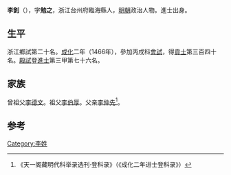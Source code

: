 {{Otheruses|other=名为李釗的其他人物|李釗}}
{{Otheruses|other=名为李勉之的其他人物|李勉之}}

'''李釗'''（{{bd|1425年||？}}），字'''勉之'''，浙江台州府臨海縣人，[[明朝|明朝]]政治人物。進士出身。

== 生平 ==
浙江鄉試第二十名。[[成化|成化]]二年（1466年），參加丙戌科[[會試|會試]]，得[[貢士|貢士]]第三百四十名。[[殿試|殿試]]登[[進士|進士]]第三甲第七十六名。

== 家族 ==
曾祖父[[李德文|李德文]]。祖父[[李伯厚|李伯厚]]。父亲[[李仲先|李仲先]]<ref>《天一阁藏明代科举录选刊·登科录》（《成化二年进士登科录》）</ref>。

==参考==
{{reflist}}

{{成化二年丙戌科殿試金榜}}

{{Authority control}}

{{DEFAULTSORT:}}
[[Category:李姓|Category:李姓]]


{{明朝人物小作品}}